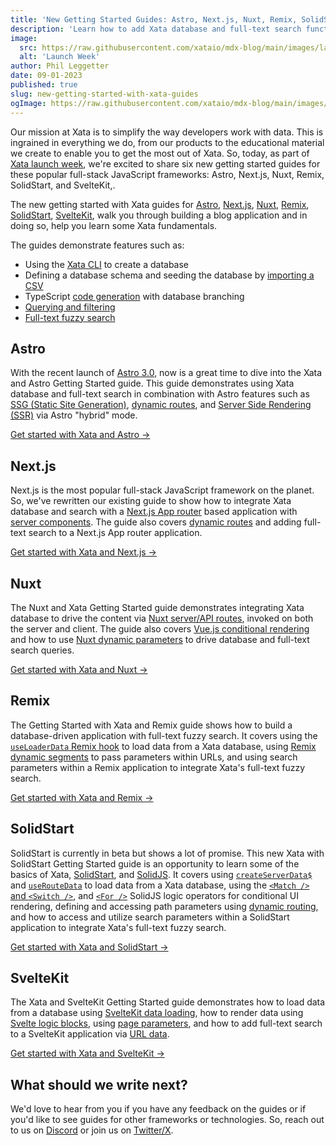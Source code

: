 ```yaml
---
title: 'New Getting Started Guides: Astro, Next.js, Nuxt, Remix, SolidStart, and SvelteKit'
description: 'Learn how to add Xata database and full-text search functionality to Astro, Next.js, Nuxt, Remix, SolidStart, and SvelteKit with our new Getting Started guides.'
image:
  src: https://raw.githubusercontent.com/xataio/mdx-blog/main/images/launch-week.jpg
  alt: 'Launch Week'
author: Phil Leggetter
date: 09-01-2023
published: true
slug: new-getting-started-with-xata-guides
ogImage: https://raw.githubusercontent.com/xataio/mdx-blog/main/images/launch-week-og.jpg
---
```


Our mission at Xata is to simplify the way developers work with data. This is ingrained in everything we do, from
our products to the educational material we create to enable you to get the most out of Xata. So, today, as part of
[Xata launch week](/blog/launch-week-august-2023), we're excited to share six new getting started guides for these
popular full-stack JavaScript frameworks: Astro, Next.js, Nuxt, Remix, SolidStart, and SvelteKit,.

<ArticleVideo
  platform="html"
  src="https://github.com/xataio/mdx-docs/raw/main/020-Getting-started/videos/getting-started-app.mp4"
/>

The new getting started with Xata guides for [Astro][astro], [Next.js][nextjs], [Nuxt][nuxt], [Remix][remix],
[SolidStart][solidstart], [SvelteKit][sveltekit], walk you through building a blog application and in doing so,
help you learn some Xata fundamentals.

The guides demonstrate features such as:

- Using the [Xata CLI][cli] to create a database
- Defining a database schema and seeding the database by [importing a CSV][csv]
- TypeScript [code generation][codegen] with database branching
- [Querying and filtering][query-filter]
- [Full-text fuzzy search][search]

## Astro

With the recent launch of [Astro 3.0][astro-3], now is a great time to dive into the Xata and Astro Getting Started guide.
This guide demonstrates using Xata database and full-text search in combination with Astro features
such as [SSG (Static Site Generation)][astro-ssg], [dynamic routes][astro-dynamic], and [Server Side Rendering (SSR)][astro-ssr]
via Astro "hybrid" mode.

[Get started with Xata and Astro →][astro]

## Next.js

Next.js is the most popular full-stack JavaScript framework on the planet. So, we've rewritten our existing guide to show how to integrate Xata
database and search with a [Next.js App router][nextjs-app-router] based application with [server components][nextjs-server-components].
The guide also covers [dynamic routes][nextjs-routes] and adding full-text search to a Next.js App router application.

[Get started with Xata and Next.js →][nextjs]

## Nuxt

The Nuxt and Xata Getting Started guide demonstrates integrating Xata database to drive the content via [Nuxt server/API routes][nuxt-routes],
invoked on both the server and client. The guide also covers [Vue.js conditional rendering][vue-rendering] and how to use [Nuxt dynamic parameters](nuxt-params)
to drive database and full-text search queries.

[Get started with Xata and Nuxt →][nuxt]

## Remix

The Getting Started with Xata and Remix guide shows how to build a database-driven application with full-text fuzzy search.
It covers using the [`useLoaderData` Remix hook][remix-hook] to load data from a Xata database, using [Remix dynamic segments][remix-dynamic]
to pass parameters within URLs, and using search parameters within a Remix application to integrate Xata's full-text fuzzy search.

[Get started with Xata and Remix →][astro]

## SolidStart

SolidStart is currently in beta but shows a lot of promise. This new Xata with SolidStart Getting Started guide is an opportunity to learn some
of the basics of Xata, [SolidStart][solidstart-website], and [SolidJS][solidjs]. It covers using [`createServerData$`][solid-createserverdata] and
[`useRouteData`][solid-useroutedata] to load data from a Xata database, using the [`<Match />` and `<Switch />`][solid-match-switch], and [`<For />`][solid-for]
SolidJS logic operators for conditional UI rendering, defining and accessing path parameters using [dynamic routing][solid-routing], and how to access and
utilize search parameters within a SolidStart application to integrate Xata's full-text fuzzy search.

[Get started with Xata and SolidStart →][solidstart]

## SvelteKit

The Xata and SvelteKit Getting Started guide demonstrates how to load data from a database using [SvelteKit data loading][sveltekit-data],
how to render data using [Svelte logic blocks][svelte-logic], using [page parameters][svelte-params], and how to add full-text search to
a SvelteKit application via [URL data][svelte-url-data].

[Get started with Xata and SvelteKit →][sveltekit]

## What should we write next?

We'd love to hear from you if you have any feedback on the guides or if you'd like to see guides for other frameworks or technologies.
So, reach out to us on [Discord](/discord) or join us on [Twitter/X](https://twitter.com/xata).

[astro-3]: https://astro.build/blog/astro-3/
[astro]: /docs/getting-started/astro
[astro-ssg]: https://docs.astro.build/en/core-concepts/routing/#static-ssg-mode
[astro-dynamic]: https://docs.astro.build/en/core-concepts/routing/#dynamic-routes
[astro-ssr]: https://docs.astro.build/en/core-concepts/routing/#server-ssr-mode
[remix]: /docs/getting-started/remix
[remix-hook]: https://remix.run/docs/en/main/hooks/use-loader-data
[remix-dynamic]: https://remix.run/docs/en/main/guides/routing#dynamic-segments
[solidstart]: /docs/getting-started/solidstart
[solidstart-website]: https://start.solidjs.com/
[solid-createserverdata]: https://start.solidjs.com/api/createServerData
[solid-useRouteData]: https://start.solidjs.com/api/useRouteData
[solid-match-switch]: https://www.solidjs.com/docs/latest/api#switchmatch
[solid-for]: https://www.solidjs.com/docs/latest/api#for
[solid-routing]: https://start.solidjs.com/core-concepts/routing
[solidjs]: https://solidjs.com/
[sveltekit]: /docs/getting-started/sveltekit
[sveltekit-data]: https://kit.svelte.dev/docs/load
[svelte-logic]: https://svelte.dev/docs/logic-blocks
[svelte-params]: https://kit.svelte.dev/docs/routing#page-page-js
[svelte-url-data]: https://kit.svelte.dev/docs/load#using-url-data
[nextjs]: /docs/getting-started/nextjs
[nextjs-app-router]: https://nextjs.org/docs/app
[nextjs-server-components]: https://nextjs.org/docs/app/building-your-application/rendering/server-components
[nextjs-routes]: https://nextjs.org/docs/app/building-your-application/routing/dynamic-routes
[nuxt]: /docs/getting-started/nuxt
[nuxt-routes]: https://nuxt.com/docs/guide/directory-structure/server#server-routes
[nuxt-params]: https://nuxt.com/docs/guide/directory-structure/server#matching-route-parameters
[vue-rendering]: https://vuejs.org/guide/essentials/conditional.html
[cli]: /docs/getting-started/cli
[csv]: /blog/csv-import-export
[query-filter]: /docs/sdk/get
[search]: /docs/sdk/search
[codegen]: /docs/getting-started/cli#codegen
